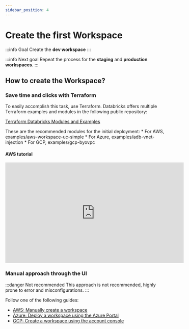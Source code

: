 ```yaml
---
sidebar_position: 4
---
```


# Create the first Workspace

:::info Goal
Create the **dev workspace**
:::

:::info Next goal
Repeat the process for the **staging** and **production workspaces**.
:::

## How to create the Workspace?

### Save time and clicks with Terraform

To easily accomplish this task, use Terraform. Databricks offers multiple Terraform examples and modules in the following public repository:

[Terraform Databricks Modules and Examples](https://github.com/databricks/terraform-databricks-examples/tree/main/examples)

These are the recommended modules for the initial deployment:
    * For AWS, examples/aws-workspace-uc-simple
    * For Azure, examples/adb-vnet-injection
    * For GCP, examples/gcp-byovpc

#### AWS tutorial

<iframe
  width="560"
  height="315"
  src="https://www.youtube.com/embed/cox_7P0RKn8"
  title="YouTube video player"
  frameBorder="0"
  allow="accelerometer; autoplay; encrypted-media; gyroscope; picture-in-picture"
  allowFullScreen
></iframe>


### Manual approach through the UI 

:::danger Not recommended
This approach is not recommended, highly prone to error and misconfigurations.
:::

Follow one of the following guides:

* [AWS: Manually create a workspace](https://docs.databricks.com/aws/en/admin/workspace/create-workspace)
* [Azure: Deploy a workspace using the Azure Portal](https://learn.microsoft.com/en-us/azure/databricks/admin/workspace/create-workspace)
* [GCP: Create a workspace using the account console
](https://docs.databricks.com/gcp/en/admin/workspace/create-workspace)